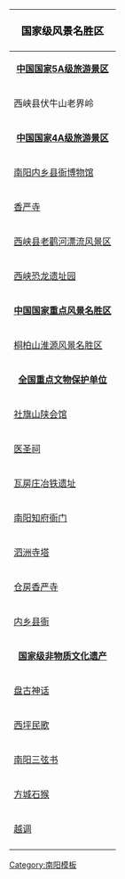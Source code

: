 {| border="1" cellpadding="2" style="margin: 0 0 1em 1em; background: #f9f9f9; border: 1px #aaaaaa solid; border-collapse: collapse; font-size: 90%;"
!colspan="2" bgcolor="#f9f9f9" style="text-align: center; font-size: 14pt;" | <span style="color:#000000;">国家级风景名胜区</span>
|-
|align=center colspan=2|'''[[中国国家5A级旅游景区]]'''
|-
|西峡县伏牛山老界岭
|
|-
|align=center colspan=2|'''[[中国国家4A级旅游景区]]'''
|-
|[[内乡县衙|南阳内乡县衙博物馆]]
|[[南阳武侯祠]]
|-
|[[香严寺 (淅川县)|香严寺]]
|[[石佛寺国际玉城]]
|-
|[[西峡县老鹳河漂流风景区]]
|[[内乡县宝天曼峡谷漂流景区]]
|-
|[[西峡恐龙遗址园]]
|
|-
|align=center colspan=2|'''[[中国国家重点风景名胜区]]'''
|-
|[[桐柏山淮源风景名胜区]]
|
|-
|align=center colspan=2|'''[[全国重点文物保护单位]]'''
|-
|[[社旗山陕会馆 ]]
|[[张衡墓]]
|-
|[[医圣祠]]
|[[南阳武侯祠]]
|-
|[[瓦房庄冶铁遗址]]
|[[八里岗遗址]]
|-
|[[南阳知府衙门]]
|[[荆紫关古建筑群]]
|-
|[[泗洲寺塔]]
|[[鄂城寺]]
|-
|[[香严寺 (淅川县)|仓房香严寺]]
|[[福胜寺塔]]
|-
|[[内乡县衙]]
|
|-
|align=center colspan=2|'''[[国家级非物质文化遗产]]'''
|-
|[[盘古神话]]
|[[板头曲]]
|-
|[[西坪民歌]]
|[[宛梆]]
|-
|[[南阳三弦书]]
|[[大调曲子]]
|-
|[[方城石猴]]
|[[镇平玉雕]]
|-
|[[越调]]
|[[桐柏皮影戏]]
|-
|}
[[Category:南阳模板]]